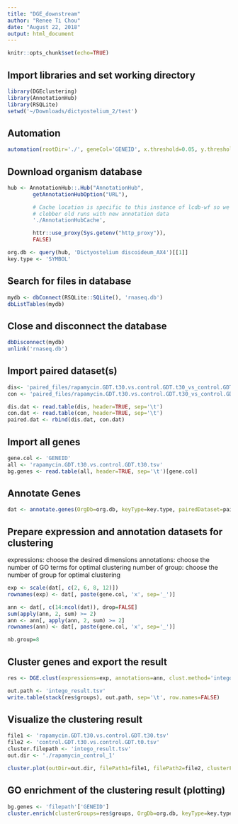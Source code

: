 ```yaml
---
title: "DGE_downstream"
author: "Renee Ti Chou"
date: "August 22, 2018"
output: html_document
---
```


```r
knitr::opts_chunk$set(echo=TRUE)
```

## Import libraries and set working directory
```r
library(DGEclustering)
library(AnnotationHub)
library(RSQLite)
setwd('~/Downloads/dictyostelium_2/test')
```

## Automation
```r
automation(rootDir='./', geneCol='GENEID', x.threshold=0.05, y.threshold=0.05, adjPvalue=TRUE, qqPlot=FALSE, fishPlot=FALSE, scatterPlot=TRUE)
```

## Download organism database
```r
hub <- AnnotationHub::.Hub("AnnotationHub",
        getAnnotationHubOption("URL"),

        # Cache location is specific to this instance of lcdb-wf so we don't
        # clobber old runs with new annotation data
        './AnnotationHubCache',

        httr::use_proxy(Sys.getenv("http_proxy")),
        FALSE)

org.db <- query(hub, 'Dictyostelium discoideum_AX4')[[1]]
key.type <- 'SYMBOL'
```

## Search for files in database
```r
mydb <- dbConnect(RSQLite::SQLite(), 'rnaseq.db')
dbListTables(mydb)
```

## Close and disconnect the database
```r
dbDisconnect(mydb)
unlink('rnaseq.db')
```

## Import paired dataset(s)
```r
dis<- 'paired_files/rapamycin.GDT.t30.vs.control.GDT.t30_vs_control.GDT.t30.vs.control.GDT.t0_disagreeing_genes.tsv'
con <- 'paired_files/rapamycin.GDT.t30.vs.control.GDT.t30_vs_control.GDT.t30.vs.control.GDT.t0_agreeing_genes.tsv'

dis.dat <- read.table(dis, header=TRUE, sep='\t')
con.dat <- read.table(con, header=TRUE, sep='\t')
paired.dat <- rbind(dis.dat, con.dat)
```

## Import all genes
```r
gene.col <- 'GENEID'
all <- 'rapamycin.GDT.t30.vs.control.GDT.t30.tsv'
bg.genes <- read.table(all, header=TRUE, sep='\t')[gene.col]
```

## Annotate Genes
```r
dat <- annotate.genes(OrgDb=org.db, keyType=key.type, pairedDataset=paired.dat, geneCol=gene.col, GOEnrichment=FALSE, BgGenes=bg.genes)
```

## Prepare expression and annotation datasets for clustering
expressions: choose the desired dimensions 
annotations: choose the number of GO terms for optimal clustering
number of group: choose the number of group for optimal clustering

```r
exp <- scale(dat[, c(2, 6, 8, 12)])
rownames(exp) <- dat[, paste(gene.col, 'x', sep='_')]

ann <- dat[, c(14:ncol(dat)), drop=FALSE]
sum(apply(ann, 2, sum) >= 2)
ann <- ann[, apply(ann, 2, sum) >= 2]
rownames(ann) <- dat[, paste(gene.col, 'x', sep='_')]

nb.group=8
```

## Cluster genes and export the result
```r
res <- DGE.clust(expressions=exp, annotations=ann, clust.method='intego', nb.group=nb.group)

out.path <- 'intego_result.tsv'
write.table(stack(res$groups), out.path, sep='\t', row.names=FALSE)
```

## Visualize the clustering result
```r
file1 <- 'rapamycin.GDT.t30.vs.control.GDT.t30.tsv'
file2 <- 'control.GDT.t30.vs.control.GDT.t0.tsv'
cluster.filepath <- 'intego_result.tsv'
out.dir <- './rapamycin_control_1'

cluster.plot(outDir=out.dir, filePath1=file1, filePath2=file2, clusterFilePath=cluster.filepath, geneCol=gene.col, x.threshold=0.05, y.threshold=0.05, adjPvalue=TRUE, sigData='ALL', color='brg')
```

## GO enrichment of the clustering result (plotting)
```r
bg.genes <- 'filepath'['GENEID']
cluster.enrich(clusterGroups=res$groups, OrgDb=org.db, keyType=key.type, BgGenes=bg.genes, ont='BP', top=10)
```

